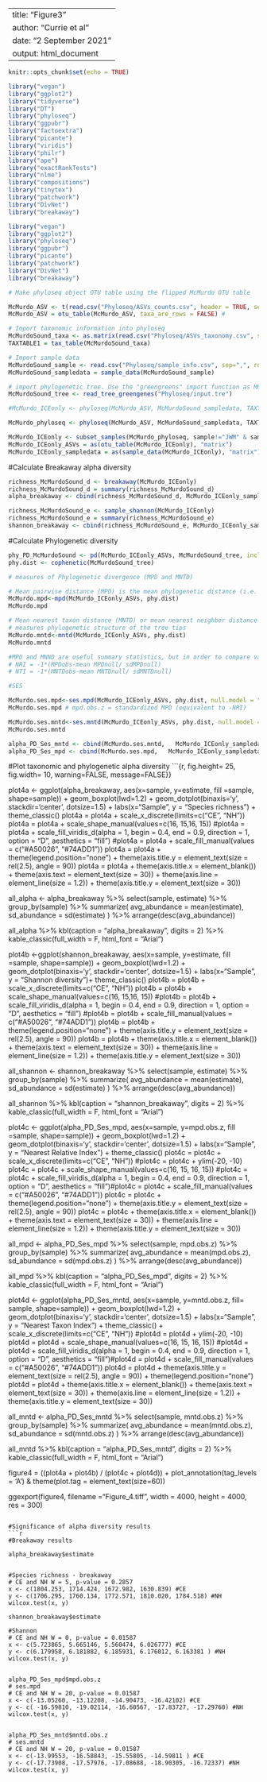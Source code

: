 
---
title: "Figure3"
author: "Currie et al"
date: "2 September 2021"
output: html_document
---

```{r setup, include=FALSE}
knitr::opts_chunk$set(echo = TRUE)
```


```{r}
library("vegan")
library("ggplot2")
library("tidyverse")
library("DT")
library("phyloseq")
library("ggpubr")
library("factoextra")
library("picante")
library("viridis")
library("philr")
library("ape")
library("exactRankTests")
library("nlme")
library("compositions")
library("tinytex")
library("patchwork")
library("DivNet")
library("breakaway")
```

```{r}
library("vegan")
library("ggplot2")
library("phyloseq")
library("ggpubr")
library("picante")
library("patchwork")
library("DivNet")
library("breakaway")
```



```{r}
# Make phyloseq object OTU table using the flipped McMurdo OTU table

McMurdo_ASV <- t(read.csv("Phyloseq/ASVs_counts.csv", header = TRUE, sep=",", row.names=1))
McMurdo_ASV = otu_table(McMurdo_ASV, taxa_are_rows = FALSE) #

# Import taxonomic information into phyloseq
McMurdoSound_taxa <- as.matrix(read.csv("Phyloseq/ASVs_taxonomy.csv", sep=",", row.names=1))
TAXTABLE1 = tax_table(McMurdoSound_taxa)

# Import sample data
McMurdoSound_sample <- read.csv("Phyloseq/sample_info.csv", sep=",", row.names=1)
McMurdoSound_sampledata = sample_data(McMurdoSound_sample)

# import phylogenetic tree. Use the "greengreens" import function as MUSCLE outputs semi-colon dilimited too. 
McMurdoSound_tree <- read_tree_greengenes("Phyloseq/input.tre")

#McMurdo_ICEonly <- phyloseq(McMurdo_ASV, McMurdoSound_sampledata, TAXTABLE1, McMurdoSound_tree)

McMurdo_phyloseq <- phyloseq(McMurdo_ASV, McMurdoSound_sampledata, TAXTABLE1, McMurdoSound_tree)

McMurdo_ICEonly <- subset_samples(McMurdo_phyloseq, sample!="JWM" & sample!="CE16")
McMurdo_ICEonly_ASVs = as(otu_table(McMurdo_ICEonly), "matrix")
McMurdo_ICEonly_sampledata = as(sample_data(McMurdo_ICEonly), "matrix")

```


#Calculate Breakaway alpha diversity
```{r}

richness_McMurdoSound_d <- breakaway(McMurdo_ICEonly) 
richness_McMurdoSound_d = summary(richness_McMurdoSound_d)
alpha_breakaway <- cbind(richness_McMurdoSound_d, McMurdo_ICEonly_sampledata)

richness_McMurdoSound_e <- sample_shannon(McMurdo_ICEonly)
richness_McMurdoSound_e = summary(richness_McMurdoSound_e)
shannon_breakaway <- cbind(richness_McMurdoSound_e, McMurdo_ICEonly_sampledata)

```

#Calculate Phylogenetic diversity
```{r}

phy_PD_McMurdoSound <- pd(McMurdo_ICEonly_ASVs, McMurdoSound_tree, include.root = FALSE)
phy.dist <- cophenetic(McMurdoSound_tree)

# measures of Phylogenetic divergence (MPD and MNTD)

# Mean pairwise distance (MPD) is the mean phylogenetic distance (i.e. branch length) among all pairs of species within a community
McMurdo.mpd<-mpd(McMurdo_ICEonly_ASVs, phy.dist)
McMurdo.mpd 

# Mean nearest taxon distance (MNTD) or mean nearest neighbor distance (MNND), is the mean distance between each species within a community and its closest relative
# measures phylogenetic structure of the tree tips
McMurdo.mntd<-mntd(McMurdo_ICEonly_ASVs, phy.dist)
McMurdo.mntd

#MPD and MNND are useful summary statistics, but in order to compare values among different communities we need to standardize the values. The net-relatedness index (NRI) and nearest taxon index (NTI) do this.
# NRI = -1*(MPDobs-mean MPDnull/ sdMPDnull)
# NTI = -1*(MNTDobs-mean MNTDnull/ sdMNTDnull)

#SES

McMurdo.ses.mpd<-ses.mpd(McMurdo_ICEonly_ASVs, phy.dist, null.model = "taxa.labels", abundance.weighted = FALSE, runs = 100)
McMurdo.ses.mpd # mpd.obs.z = standardized MPD (equivalent to -NRI)

McMurdo.ses.mntd<-ses.mntd(McMurdo_ICEonly_ASVs, phy.dist, null.model = "taxa.labels", abundance.weighted = FALSE, runs = 100)
McMurdo.ses.mntd

alpha_PD_Ses_mntd <- cbind(McMurdo.ses.mntd,   McMurdo_ICEonly_sampledata)
alpha_PD_Ses_mpd <- cbind(McMurdo.ses.mpd,   McMurdo_ICEonly_sampledata)


```

#Plot taxonomic and phylogenetic alpha diversity
```{r, fig.height= 25, fig.width= 10, warning=FALSE, message=FALSE}}

plot4a <- ggplot(alpha_breakaway, aes(x=sample, y=estimate, fill =sample, shape=sample)) + geom_boxplot(lwd=1.2) + geom_dotplot(binaxis='y', stackdir='center', dotsize=1.5) + labs(x="Sample", y = "Species richness") + theme_classic()
plot4a = plot4a + scale_x_discrete(limits=c("CE", "NH"))
plot4a = plot4a + scale_shape_manual(values=c(16, 15,16, 15))
#plot4a = plot4a + scale_fill_viridis_d(alpha = 1, begin = 0.4, end = 0.9, direction = 1, option = "D", aesthetics = "fill")
#plot4a = plot4a + scale_fill_manual(values = c("#A50026", "#74ADD1")) 
plot4a = plot4a + theme(legend.position="none") + theme(axis.title.y = element_text(size = rel(2.5), angle = 90))
plot4a = plot4a + theme(axis.title.x = element_blank()) + theme(axis.text = element_text(size = 30)) + theme(axis.line = element_line(size = 1.2)) + theme(axis.title.y = element_text(size = 30))


all_alpha <- alpha_breakaway %>%
  select(sample, estimate) %>%
  group_by(sample) %>%
  summarize(
    avg_abundance = mean(estimate), sd_abundance  = sd(estimate)
    ) %>% arrange(desc(avg_abundance))


all_alpha %>% kbl(caption = "alpha_breakaway", digits = 2) %>%
  kable_classic(full_width = F, html_font = "Arial")



plot4b <-ggplot(shannon_breakaway, aes(x=sample, y=estimate, fill =sample, shape=sample)) + geom_boxplot(lwd=1.2) +
  geom_dotplot(binaxis='y', stackdir='center', dotsize=1.5) +
  labs(x="Sample", y = "Shannon diversity")+
  theme_classic()
plot4b = plot4b + scale_x_discrete(limits=c("CE", "NH"))
plot4b = plot4b + scale_shape_manual(values=c(16, 15,16, 15))
#plot4b = plot4b + scale_fill_viridis_d(alpha = 1, begin = 0.4, end = 0.9, direction = 1, option = "D", aesthetics = "fill")
#plot4b = plot4b + scale_fill_manual(values = c("#A50026", "#74ADD1")) 
plot4b = plot4b + theme(legend.position="none") + theme(axis.title.y = element_text(size = rel(2.5), angle = 90))
plot4b = plot4b + theme(axis.title.x = element_blank()) + theme(axis.text = element_text(size = 30)) + theme(axis.line = element_line(size = 1.2)) + theme(axis.title.y = element_text(size = 30))


all_shannon <- shannon_breakaway %>%
  select(sample, estimate) %>%
  group_by(sample) %>%
  summarize(
    avg_abundance = mean(estimate), sd_abundance  = sd(estimate)
    ) %>% arrange(desc(avg_abundance))


all_shannon %>% kbl(caption = "shannon_breakaway", digits = 2) %>%
  kable_classic(full_width = F, html_font = "Arial")


plot4c <- ggplot(alpha_PD_Ses_mpd, aes(x=sample, y=mpd.obs.z, fill =sample, shape=sample)) + geom_boxplot(lwd=1.2) + geom_dotplot(binaxis='y', stackdir='center', dotsize=1.5) + labs(x="Sample", y = "Nearest Relative Index") + theme_classic()
plot4c = plot4c + scale_x_discrete(limits=c("CE", "NH"))
#plot4c = plot4c + ylim(-20, -10)
plot4c = plot4c + scale_shape_manual(values=c(16, 15, 16, 15))
#plot4c = plot4c + scale_fill_viridis_d(alpha = 1, begin = 0.4, end = 0.9, direction = 1, option = "D", aesthetics = "fill")#plot4c = plot4c + scale_fill_manual(values = c("#A50026", "#74ADD1")) 
plot4c = plot4c + theme(legend.position="none") + theme(axis.title.y = element_text(size = rel(2.5), angle = 90))
plot4c = plot4c + theme(axis.title.x = element_blank()) + theme(axis.text = element_text(size = 30)) + theme(axis.line = element_line(size = 1.2)) + theme(axis.title.y = element_text(size = 30))


all_mpd <- alpha_PD_Ses_mpd %>%
  select(sample, mpd.obs.z) %>%
  group_by(sample) %>%
  summarize(
    avg_abundance = mean(mpd.obs.z), sd_abundance  = sd(mpd.obs.z)
    ) %>% arrange(desc(avg_abundance))


all_mpd %>% kbl(caption = "alpha_PD_Ses_mpd", digits = 2) %>%
  kable_classic(full_width = F, html_font = "Arial")





plot4d <- ggplot(alpha_PD_Ses_mntd, aes(x=sample, y=mntd.obs.z, fill= sample, shape=sample)) + geom_boxplot(lwd=1.2) + geom_dotplot(binaxis='y', stackdir='center', dotsize=1.5) + labs(x="Sample", y = "Nearest Taxon Index") + theme_classic() + scale_x_discrete(limits=c("CE", "NH"))
#plot4d = plot4d + ylim(-20, -10)
plot4d = plot4d + scale_shape_manual(values=c(16, 15, 16, 15))
#plot4d = plot4d + scale_fill_viridis_d(alpha = 1, begin = 0.4, end = 0.9, direction = 1, option = "D", aesthetics = "fill")#plot4d = plot4d + scale_fill_manual(values = c("#A50026", "#74ADD1")) 
plot4d = plot4d + theme(axis.title.y = element_text(size = rel(2.5), angle = 90)) + theme(legend.position="none")
plot4d = plot4d + theme(axis.title.x = element_blank()) + theme(axis.text = element_text(size = 30)) + theme(axis.line = element_line(size = 1.2)) + theme(axis.title.y = element_text(size = 30))


all_mntd <- alpha_PD_Ses_mntd %>%
  select(sample, mntd.obs.z) %>%
  group_by(sample) %>%
  summarize(
    avg_abundance = mean(mntd.obs.z), sd_abundance  = sd(mntd.obs.z)
    ) %>% arrange(desc(avg_abundance))


all_mntd %>% kbl(caption = "alpha_PD_Ses_mntd", digits = 2) %>%
  kable_classic(full_width = F, html_font = "Arial")






figure4 = ((plot4a + plot4b) / (plot4c + plot4d))  + plot_annotation(tag_levels = 'A') & theme(plot.tag = element_text(size=60))

ggexport(figure4, filename ="Figure_4.tiff", width = 4000, height = 4000, res = 300)

```

#Significance of alpha diversity results
```{r, message=FALSE}
#Breakaway results

alpha_breakaway$estimate


#Species richness - breakaway
# CE and NH W = 5, p-value = 0.2857
x <- c(1804.253, 1714.424, 1672.982, 1630.839) #CE 
y <- c(1706.295, 1760.134, 1772.571, 1810.020, 1784.518) #NH 
wilcox.test(x, y)  

shannon_breakaway$estimate

#Shannon
# CE and NH W = 0, p-value = 0.01587
x <- c(5.723865, 5.665146, 5.560474, 6.026777) #CE 
y <- c(6.179958, 6.181882, 6.185931, 6.176012, 6.163381 ) #NH 
wilcox.test(x, y)  


alpha_PD_Ses_mpd$mpd.obs.z
# ses.mpd
# CE and NH W = 20, p-value = 0.01587
x <- c(-13.05260, -13.12208, -14.90473, -16.42102) #CE 
y <- c( -16.59810, -19.02114, -16.60567, -17.83727, -17.29760) #NH 
wilcox.test(x, y)  


alpha_PD_Ses_mntd$mntd.obs.z
# ses.mntd
# CE and NH W = 20, p-value = 0.01587
x <- c(-13.99553, -16.58843, -15.55805, -14.59811 ) #CE 
y <- c(-17.73908, -17.57976, -17.08688, -18.90305, -16.72337) #NH 
wilcox.test(x, y)  


```












